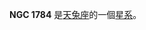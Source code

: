 {{NGCInfoBox|NGCID=NGC 1784|發現者=約翰·弗里德里希·威廉·赫歇爾|發現日期=1836年12月11日|其他編號=MCG -2-13-42 IRAS05030-1156|曆元=J2000.0|赤經=5時5分27.1秒
|赤緯=-11°52'16"|星座=天兔座|星體=星系|星等=11.7|表面亮度=14.1|藍等=12.4}}

'''NGC 1784''' 是[[天兔座|天兔座]]的一個[[星系|星系]]。

{{NGCReference|1784}}
{{Catalogs|NGC=1784}}